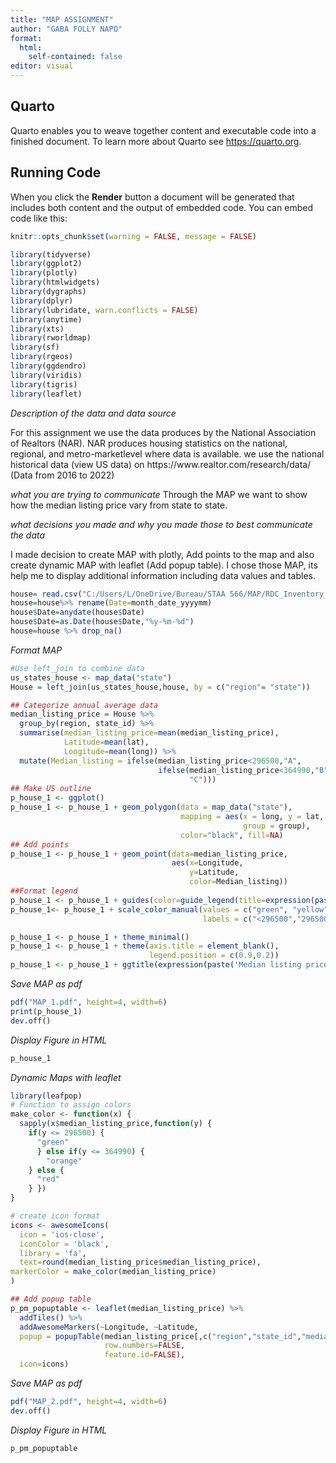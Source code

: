 ```yaml
---
title: "MAP ASSIGNMENT"
author: "GABA FOLLY NAPO"
format: 
  html:
    self-contained: false
editor: visual
---
```


## Quarto

Quarto enables you to weave together content and executable code into a finished document. To learn more about Quarto see <https://quarto.org>.

## Running Code

When you click the **Render** button a document will be generated that includes both content and the output of embedded code. You can embed code like this:

```r
knitr::opts_chunk$set(warning = FALSE, message = FALSE)
```

```r
library(tidyverse)
library(ggplot2)
library(plotly)
library(htmlwidgets)
library(dygraphs)
library(dplyr)
library(lubridate, warn.conflicts = FALSE)
library(anytime)
library(xts)
library(rworldmap)
library(sf)
library(rgeos)
library(ggdendro)
library(viridis)
library(tigris)
library(leaflet)
```

*Description of the data and data source*

For this assignment we use the data produces by the National Association of Realtors (NAR). NAR produces housing statistics on the national, regional, and metro-marketlevel where data is available. we use the national historical data (view US data) on https://www.realtor.com/research/data/ (Data from 2016 to 2022)

*what you are trying to communicate* Through the MAP we want to show how the median listing price vary from state to state.

*what decisions you made and why you made those to best communicate the data*

I made decision to create MAP with plotly, Add points to the map and also create dynamic MAP with leaflet (Add popup table). I chose those MAP, its help me to display additional information including data values and tables.

```r
house= read.csv("C:/Users/L/OneDrive/Bureau/STAA 566/MAP/RDC_Inventory_Core_Metrics_State_History.csv",header = TRUE)
house=house%>% rename(Date=month_date_yyyymm)
house$Date=anydate(house$Date)
house$Date=as.Date(house$Date,"%y-%m-%d")
house=house %>% drop_na()
```

*Format MAP*

```r

#Use left_join to combine data
us_states_house <- map_data("state")
House = left_join(us_states_house,house, by = c("region"= "state"))

## Categorize annual average data
median_listing_price = House %>%
  group_by(region, state_id) %>%
  summarise(median_listing_price=mean(median_listing_price),
            Latitude=mean(lat),
            Longitude=mean(long)) %>%
  mutate(Median_listing = ifelse(median_listing_price<296500,"A",
                                 ifelse(median_listing_price<364990,"B",
                                        "C")))
## Make US outline
p_house_1 <- ggplot()
p_house_1 <- p_house_1 + geom_polygon(data = map_data("state"),
                                      mapping = aes(x = long, y = lat,
                                                    group = group),
                                      color="black", fill=NA)
## Add points
p_house_1 <- p_house_1 + geom_point(data=median_listing_price,
                                    aes(x=Longitude,
                                        y=Latitude,
                                        color=Median_listing))
##Format legend
p_house_1 <- p_house_1 + guides(color=guide_legend(title=expression(paste("Median listing price",'($)'))))
p_house_1<- p_house_1 + scale_color_manual(values = c("green", "yellow", "red"),
                                           labels = c("<296500","296500-364990","\u2265 364990"))

p_house_1 <- p_house_1 + theme_minimal()
p_house_1 <- p_house_1 + theme(axis.title = element_blank(),
                               legend.position = c(0.9,0.2))
p_house_1 <- p_house_1 + ggtitle(expression(paste('Median listing price in the USA')))

```


*Save MAP as pdf*

```r
pdf("MAP_1.pdf", height=4, width=6)
print(p_house_1)
dev.off()
```

*Display Figure in HTML*

```r
p_house_1
```


*Dynamic Maps with leaflet*

```r
library(leafpop)
# Function to assign colors
make_color <- function(x) {
  sapply(x$median_listing_price,function(y) {
    if(y <= 296500) {
      "green"
      } else if(y <= 364990) {
        "orange"
    } else {
      "red"
    } })
}

# create icon format
icons <- awesomeIcons(
  icon = 'ios-close',
  iconColor = 'black',
  library = 'fa',
  text=round(median_listing_price$median_listing_price),
markerColor = make_color(median_listing_price)
)

## Add popup table
p_pm_popuptable <- leaflet(median_listing_price) %>%
  addTiles() %>%
  addAwesomeMarkers(~Longitude, ~Latitude,
  popup = popupTable(median_listing_price[,c("region","state_id","median_listing_price")],
                     row.numbers=FALSE,
                     feature.id=FALSE),
  icon=icons)
```


*Save MAP as pdf*

```r
pdf("MAP_2.pdf", height=4, width=6)
dev.off()
```

*Display Figure in HTML*

```r
p_pm_popuptable
```

